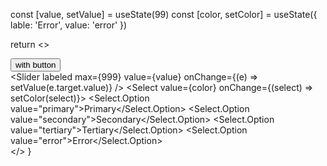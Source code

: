 
  const [value, setValue] = useState(99)
  const [color, setColor] = useState({ lable: 'Error', value: 'error' })

  return <>
    <div className="flex gap-8">
      <Badge value={value} color={color.value}>
        <IconButton>
          <User />
        </IconButton>
      </Badge>
      <Badge value={value} color={color.value}>
        <Button>with button</Button>
      </Badge>
    </div>
    <div className="mt-4 flex gap-4 flex-wrap">
      <Slider
        labeled
        max={999}
        value={value}
        onChange={(e) => setValue(e.target.value)}
      />
      <Select value={color} onChange={(select) => setColor(select)}>
        <Select.Option value="primary">Primary</Select.Option>
        <Select.Option value="secondary">Secondary</Select.Option>
        <Select.Option value="tertiary">Tertiary</Select.Option>
        <Select.Option value="error">Error</Select.Option>
      </Select>
    </div>
  </>
}
